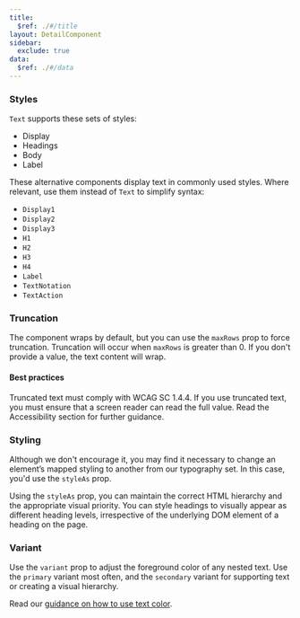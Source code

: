 ```yaml
---
title:
  $ref: ./#/title
layout: DetailComponent
sidebar:
  exclude: true
data:
  $ref: ./#/data
---
```


<LivePreviewControls>

<LivePreview componentName="text" exampleName="Styles">

### Styles

`Text` supports these sets of styles:

- Display
- Headings
- Body
- Label

These alternative components display text in commonly used styles. Where relevant, use them instead of `Text` to simplify syntax:

- `Display1`
- `Display2`
- `Display3`
- `H1`
- `H2`
- `H3`
- `H4`
- `Label`
- `TextNotation`
- `TextAction`

</LivePreview>

<LivePreview componentName="text" exampleName="Truncation">

### Truncation

The component wraps by default, but you can use the `maxRows` prop to force truncation. Truncation will occur when `maxRows` is greater than 0. If you don't provide a value, the text content will wrap.

#### Best practices

Truncated text must comply with WCAG SC 1.4.4. If you use truncated text, you must ensure that a screen reader can read the full value. Read the Accessibility section for further guidance.

</LivePreview>

<LivePreview componentName="text" exampleName="Styling">

### Styling

Although we don't encourage it, you may find it necessary to change an element’s mapped styling to another from our typography set. In this case, you'd use the `styleAs` prop.

Using the `styleAs` prop, you can maintain the correct HTML hierarchy and the appropriate visual priority. You can style headings to visually appear as different heading levels, irrespective of the underlying DOM element of a heading on the page.

</LivePreview>

<LivePreview componentName="text" exampleName="Variant">

### Variant

Use the `variant` prop to adjust the foreground color of any nested text. Use the `primary` variant most often, and the `secondary` variant for supporting text or creating a visual hierarchy.

Read our [guidance on how to use text color](/salt/foundations/typography#color).

</LivePreview>

</LivePreviewControls>
